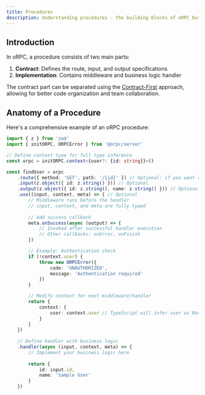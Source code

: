 ```yaml
---
title: Procedures
description: Understanding procedures - the building blocks of oRPC business logic
---
```


## Introduction

In oRPC, a procedure consists of two main parts:
1. **Contract**: Defines the route, input, and output specifications
2. **Implementation**: Contains middleware and business logic handler

The contract part can be separated using the [Contract-First](/docs/contract-first) approach, allowing for better code organization and team collaboration.

## Anatomy of a Procedure

Here's a comprehensive example of an oRPC procedure:

```ts
import { z } from 'zod'
import { initORPC, ORPCError } from '@orpc/server'

// Define context type for full type inference
const orpc = initORPC.context<{user?: {id: string}}>()

const findUser = orpc
    .route({ method: 'GET', path: '/{id}' }) // Optional: if you want custom api under OpenAPI Specifications
    .input(z.object({ id: z.string() })) // Optional
    .output(z.object({ id: z.string(), name: z.string() })) // Optional
    .use((input, context, meta) => { // Optional
        // Middleware runs before the handler
        // input, context, and meta are fully typed
        
        // Add success callback
        meta.onSuccess(async (output) => {
            // Invoked after successful handler execution
            // Other callbacks: onError, onFinish
        })

        // Example: Authentication check
        if (!context.user) {
            throw new ORPCError({
                code: 'UNAUTHORIZED',
                message: 'Authentication required'
            })
        }

        // Modify context for next middleware/handler
        return {
            context: {
                user: context.user // TypeScript will infer user as NonNullable
            }
        }
    })
    
    // Define handler with business logic
    .handler(async (input, context, meta) => {
        // Implement your business logic here
        
        return {
            id: input.id,
            name: 'Sample User'
        }
    })
```
